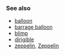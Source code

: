 ===See also===
*[[balloon]]
*[[barrage balloon]]
*[[blimp]]
*[[dirigible]]
*[[zeppelin]], [[Zeppelin]]